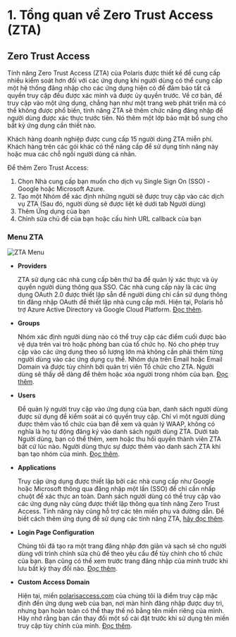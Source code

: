 # 1. Tổng quan về Zero Trust Access (ZTA)

## Zero Trust Access

Tính năng Zero Trust Access (ZTA) của Polaris được thiết kế để cung cấp nhiều kiểm soát hơn đối với các ứng dụng khi
người dùng có thể cung cấp một hệ thống đăng nhập cho các ứng dụng hiện có để đảm bảo tất cả quyền truy cập đều được
xác minh và được ủy quyền trước. Về cơ bản, để truy cập vào một ứng dụng, chẳng hạn như một trang web phát triển mà có
thể không được phổ biến, tính năng ZTA sẽ thêm chức năng đăng nhập để người dùng được xác thực trước tiên. Nó thêm một
lớp bảo mật bổ sung cho bất kỳ ứng dụng cần thiết nào.

Khách hàng doanh nghiệp được cung cấp 15 người dùng ZTA miễn phí. Khách hàng trên các gói khác có thể nâng cấp để sử
dụng tính năng này hoặc mua các chỗ ngồi người dùng cá nhân.

Để thêm Zero Trust Access:
1.	Chọn Nhà cung cấp bạn muốn cho dịch vụ Single Sign On (SSO) - Google hoặc Microsoft Azure.
2.	Tạo một Nhóm để xác định những người sẽ được truy cập vào các dịch vụ ZTA (Sau đó, người dùng sẽ được liệt kê dưới tab Người dùng)
3.	Thêm Ứng dụng của bạn
4.	Chỉnh sửa chủ đề của bạn hoặc cấu hình URL callback của bạn

### Menu ZTA

![ZTA Menu](/img/security-center/zta/zta-menu.png)

-	**Providers**

    ZTA sử dụng các nhà cung cấp bên thứ ba để quản lý xác thực và ủy quyền người dùng thông qua SSO. Các nhà cung cấp
    này là các ứng dụng OAuth 2.0 được thiết lập sẵn để người dùng chỉ cần sử dụng thông tin đăng nhập OAuth để thiết
    lập nhà cung cấp mới. Hiện tại, Polaris hỗ trợ Azure Active Directory và Google Cloud Platform.
    [Đọc thêm](add-providers).
-	**Groups**

    Nhóm xác định người dùng nào có thể truy cập các điểm cuối được bảo vệ dựa trên vai trò hoặc phòng ban của tổ chức
    họ. Nó cho phép truy cập vào các ứng dụng theo số lượng lớn mà không cần phải thêm từng người dùng vào các ứng dụng
    cụ thể. Nhóm dựa trên Email hoặc Email Domain và được tùy chỉnh bởi quản trị viên Tổ chức cho ZTA. Người dùng sẽ
    thấy dễ dàng để thêm hoặc xóa người trong nhóm của bạn.
    [Đọc thêm](add-groups).
-	**Users**

    Để quản lý người truy cập vào ứng dụng của bạn, danh sách người dùng được sử dụng để kiểm soát ai có quyền truy cập.
    Chỉ vì một người dùng được thêm vào tổ chức của bạn để xem và quản lý WAAP, không có nghĩa là họ tự động đăng ký vào
    danh sách người dùng ZTA. Dưới tab Người dùng, bạn có thể thêm, xem hoặc thu hồi quyền thành viên ZTA bất cứ lúc nào.
    Người dùng thực sự được thêm vào danh sách ZTA khi bạn tạo nhóm của mình.
    [Đọc thêm](users).
-	**Applications**

    Truy cập ứng dụng được thiết lập bởi các nhà cung cấp như Google hoặc Microsoft thông qua đăng nhập một lần (SSO)
    để chỉ cần nhấp chuột để xác thực an toàn. Danh sách người dùng có thể truy cập vào các ứng dụng này cũng được
    thiết lập thông qua tính năng Zero Trust Access. Tính năng này cũng hỗ trợ các tên miền phụ và đường dẫn. Để biết
    cách thêm ứng dụng để sử dụng các tính năng ZTA, [hãy đọc thêm](add-applications).
-	**Login Page Configuration**

    Chúng tôi đã tạo ra một trang đăng nhập đơn giản và sạch sẽ cho người dùng với trình chỉnh sửa chủ đề theo yêu cầu
    để tùy chỉnh cho tổ chức của bạn. Bạn cũng có thể xem trước trang đăng nhập của mình trước khi lưu bất kỳ thay đổi
    nào. [Đọc thêm](login-theme).
-	**Custom Access Domain**

    Hiện tại, miền [polarisaccess.com](https://polarisaccess.com/) của chúng tôi là điểm truy cập mặc định đến ứng dụng
    web của bạn, nơi màn hình đăng nhập được duy trì, nhưng bạn hoàn toàn có thể thay thế nó bằng tên miền riêng của
    mình. Hãy nhớ rằng bạn cần thay đổi một số cài đặt trước khi sử dụng tên miền truy cập tùy chỉnh của mình.
    [Đọc thêm](custom-access-domain).
